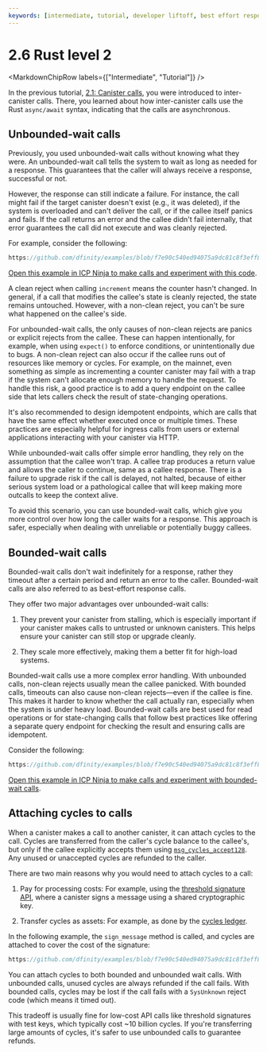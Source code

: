 ```yaml
---
keywords: [intermediate, tutorial, developer liftoff, best effort responses, bounded wait calls, bounded-wait, cycles, attach cycles]
---
```



# 2.6 Rust level 2

<MarkdownChipRow labels={["Intermediate", "Tutorial"]} />

In the previous tutorial, [2.1: Canister calls](2.1-canister-calls.mdx), you were introduced to inter-canister calls. There, you learned about how inter-canister calls use the Rust `async/await` syntax, indicating that the calls are asynchronous.

## Unbounded-wait calls

Previously, you used unbounded-wait calls without knowing what they were. An unbounded-wait call tells the system to wait as long as needed for a response. This guarantees that the caller will always receive a response, successful or not.

However, the response can still indicate a failure. For instance, the call might fail if the target canister doesn't exist (e.g., it was deleted), if the system is overloaded and can't deliver the call, or if the callee itself panics and fails. If the call returns an error and the callee didn't fail internally, that error guarantees the call did not execute and was cleanly rejected.

For example, consider the following:

```rust reference
https://github.com/dfinity/examples/blob/f7e90c540ed94075a9dc81c8f3eff81cdcba5fd0/rust/inter-canister-calls/src/caller/src/lib.rs#L62-L80
```

[Open this example in ICP Ninja to make calls and experiment with this code](https://icp.ninja/editor?g=https://github.com/dfinity/examples/tree/f7e90c540ed94075a9dc81c8f3eff81cdcba5fd0/rust/inter-canister-calls).

A clean reject when calling `increment` means the counter hasn't changed. In general, if a call that modifies the callee's state is cleanly rejected, the state remains untouched. However, with a non-clean reject, you can't be sure what happened on the callee's side.

For unbounded-wait calls, the only causes of non-clean rejects are panics or explicit rejects from the callee. These can happen intentionally, for example, when using `expect()` to enforce conditions, or unintentionally due to bugs. A non-clean reject can also occur if the callee runs out of resources like memory or cycles. For example, on the mainnet, even something as simple as incrementing a counter canister may fail with a trap if the system can't allocate enough memory to handle the request. To handle this risk, a good practice is to add a query endpoint on the callee side that lets callers check the result of state-changing operations.

It's also recommended to design idempotent endpoints, which are calls that have the same effect whether executed once or multiple times. These practices are especially helpful for ingress calls from users or external applications interacting with your canister via HTTP.

While unbounded-wait calls offer simple error handling, they rely on the assumption that the callee won't trap. A callee trap produces a return value and allows the caller to continue, same as a callee response. There is a failure to upgrade risk if the call is delayed, not halted, because of either serious system load or a pathological callee that will keep making more outcalls to keep the context alive.

To avoid this scenario, you can use bounded-wait calls, which give you more control over how long the caller waits for a response. This approach is safer, especially when dealing with unreliable or potentially buggy callees.

## Bounded-wait calls

Bounded-wait calls don't wait indefinitely for a response, rather they timeout after a certain period and return an error to the caller. Bounded-wait calls are also referred to as best-effort response calls.

They offer two major advantages over unbounded-wait calls:

1. They prevent your canister from stalling, which is especially important if your canister makes calls to untrusted or unknown canisters. This helps ensure your canister can still stop or upgrade cleanly.

2. They scale more effectively, making them a better fit for high-load systems.

Bounded-wait calls use a more complex error handling. With unbounded calls, non-clean rejects usually mean the callee panicked. With bounded calls, timeouts can also cause non-clean rejects—even if the callee is fine. This makes it harder to know whether the call actually ran, especially when the system is under heavy load. Bounded-wait calls are best used for read operations or for state-changing calls that follow best practices like offering a separate query endpoint for checking the result and ensuring calls are idempotent.

Consider the following:

```rust reference
https://github.com/dfinity/examples/blob/f7e90c540ed94075a9dc81c8f3eff81cdcba5fd0/rust/inter-canister-calls/src/caller/src/lib.rs#L82-L99
```

[Open this example in ICP Ninja to make calls and experiment with bounded-wait calls](https://icp.ninja/editor?g=https://github.com/dfinity/examples/tree/master/rust/inter-canister-calls).

## Attaching cycles to calls

When a canister makes a call to another canister, it can attach cycles to the call. Cycles are transferred from the caller's cycle balance to the callee's, but only if the callee explicitly accepts them using [`msg_cycles_accept128`](https://docs.rs/ic-cdk/latest/ic_cdk/api/call/fn.msg_cycles_accept128.html). Any unused or unaccepted cycles are refunded to the caller.

There are two main reasons why you would need to attach cycles to a call:

1. Pay for processing costs: For example, using the [threshold signature API](/docs/building-apps/network-features/signatures/t-ecdsa), where a canister signs a message using a shared cryptographic key.

2. Transfer cycles as assets: For example, as done by the [cycles ledger](/docs/defi/token-ledgers/cycles-ledger/).

In the following example, the `sign_message` method is called, and cycles are attached to cover the cost of the signature:

```rust reference
https://github.com/dfinity/examples/blob/f7e90c540ed94075a9dc81c8f3eff81cdcba5fd0/rust/inter-canister-calls/src/caller/src/lib.rs#L139-L181
```

You can attach cycles to both bounded and unbounded wait calls. With unbounded calls, unused cycles are always refunded if the call fails. With bounded calls, cycles may be lost if the call fails with a `SysUnknown` reject code (which means it timed out).

This tradeoff is usually fine for low-cost API calls like threshold signatures with test keys, which typically cost ~10 billion cycles. If you're transferring large amounts of cycles, it's safer to use unbounded calls to guarantee refunds.


<TutorialFooter />